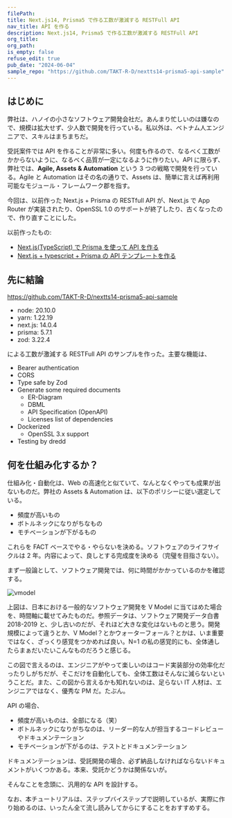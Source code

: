 ```yaml
---
filePath:
title: Next.js14, Prisma5 で作る工数が激減する RESTFull API
nav_title: API を作る
description: Next.js14, Prisma5 で作る工数が激減する RESTFull API
org_title:
org_path:
is_empty: false
refuse_edit: true
pub_date: "2024-06-04"
sample_repo: "https://github.com/TAKT-R-D/nextts14-prisma5-api-sample"
---
```


## はじめに

弊社は、ハノイの小さなソフトウェア開発会社だ。あんまり忙しいのは嫌なので、規模は拡大せず、少人数で開発を行っている。私以外は、ベトナム人エンジニアで、スキルはまちまちだ。

受託案件では API を作ることが非常に多い。何度も作るので、なるべく工数がかからないように、なるべく品質が一定になるように作りたい。API に限らず、弊社では、**Agile, Assets & Automation** という 3 つの戦略で開発を行っている。Agile と Automation はその名の通りで、Assets は、簡単に言えば再利用可能なモジュール・フレームワーク郡を指す。

今回は、以前作った Next.js + Prisma の RESTfull API が、Next.js で App Router が実装されたり、OpenSSL 1.0 のサポートが終了したり、古くなったので、作り直すことにした。

以前作ったもの:

- [Next.js(TypeScript) で Prisma を使って API を作る](https://qiita.com/kurab/items/efce37b19f4484ae39bc)
- [Next.js + typescript + Prisma の API テンプレートを作る](https://qiita.com/kurab/items/6491961ea56347b48c00)

## 先に結論

https://github.com/TAKT-R-D/nextts14-prisma5-api-sample

- node: 20.10.0
- yarn: 1.22.19
- next.js: 14.0.4
- prisma: 5.7.1
- zod: 3.22.4

による工数が激減する RESTFull API のサンプルを作った。主要な機能は、

- Bearer authentication
- CORS
- Type safe by Zod
- Generate some required documents
  - ER-Diagram
  - DBML
  - API Specification (OpenAPI)
  - Licenses list of dependencies
- Dockerized
  - OpenSSL 3.x support
- Testing by dredd

## 何を仕組み化するか？

仕組み化・自動化は、Web の高速化と似ていて、なんとなくやっても成果が出ないものだ。弊社の Assets & Automation は、以下のポリシーに従い選定している。

- 頻度が高いもの
- ボトルネックになりがちなもの
- モチベーションが下がるもの

これらを FACT ベースでやる・やらないを決める。ソフトウェアのライフサイクルは 2 年。内容によって、良しとする完成度を決める（完璧を目指さない）。

まず一般論として、ソフトウェア開発では、何に時間がかかっているのかを確認する。

![vmodel](/images/javascript/next.js/tutorial/api/vmodel.webp)

上図は、日本における一般的なソフトウェア開発を V Model に当てはめた場合を、時間軸に載せてみたものだ。参照データは、ソフトウェア開発データ白書 2018-2019 と、少し古いのだが、それほど大きな変化はないものと思う。開発規模によって違うとか、V Model？とかウォーターフォール？とかは、いま重要ではなく、ざっくり感覚をつかめれば良い。N=1 の私の感覚的にも、全体通したらまぁだいたいこんなものだろうと感じる。

この図で言えるのは、エンジニアがやって楽しいのはコード実装部分の効率化だったりしがちだが、そこだけを自動化しても、全体工数はそんなに減らないということだ。また、この図から言えるかも知れないのは、足らない IT 人材は、エンジニアではなく、優秀な PM だ。たぶん。

API の場合、

- 頻度が高いものは、全部になる（笑）
- ボトルネックになりがちなのは、リーダー的な人が担当するコードレビューやドキュメンテーション
- モチベーションが下がるのは、テストとドキュメンテーション

ドキュメンテーションは、受託開発の場合、必ず納品しなければならないドキュメントがいくつかある。本来、受託かどうかは関係ないが。

そんなことを念頭に、汎用的な API を設計する。

なお、本チュートリアルは、ステップバイステップで説明しているが、実際に作り始めるのは、いったん全て流し読みしてからにすることをおすすめする。
